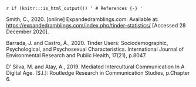 `r if (knitr:::is_html_output()) '
# References {-}
'`

Smith, C., 2020. [online] Expandedramblings.com. Available at: <https://expandedramblings.com/index.php/tinder-statistics/> [Accessed 28 December 2020].

 Barrada, J. and Castro, Á., 2020. Tinder Users: Sociodemographic, Psychological, and Psychosexual Characteristics. International Journal of Environmental Research and Public Health, 17(21), p.8047.
 
 D' Silva, M. and Atay, A., 2019. Mediated Intercultural Communication In A Digital Age. [S.l.]: Routledge Research in Communication Studies, p.Chapter 6.